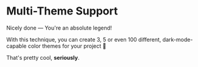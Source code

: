 # Multi-Theme Support

<EpicVideo url="https://www.epicweb.dev/tutorials/tailwind-color-tokens/color-design-tokens/multi-theme/solution" />

Nicely done — You're an absolute legend!

With this technique, you can create 3, 5 or even 100 different, dark-mode-capable color themes for your project 🤯

That's pretty cool, **seriously**.
